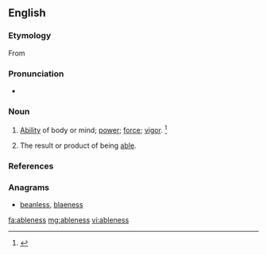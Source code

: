 ==English==

===Etymology===
From {{suffix|able|ness}}

===Pronunciation===
* {{a|US}} {{IPA|/ˈeɪ.bl̩.nəs/}}

===Noun===
{{en-noun|-|es}}

# {{nowadays|rare|uncountable}} [[ability|Ability]] of body or mind; [[power]]; [[force]]; [[vigor]]. {{defdate|First attested from around 1350 to 1470.}}<ref>{{reference-book | last =| first = | authorlink =  | coauthors =  | editor =Brown, Lesley  | others =  | title = The Shorter Oxford English Dictionary | origdate =  | origyear = 1933| origmonth =  | url =  | format =  | accessdate =  | accessyear =  | accessmonth =  | edition = 5th | date =  | year =2003| month =  | publisher =Oxford University Press  | location =Oxford, UK | language =  | id =  | doi = | isbn =978-0-19-860575-7 | lccn = | ol = | pages =5| chapter =  | chapterurl =  | quote =}}</ref>
# {{countable}} The result or product of being [[able]].

===References===
<references/>

===Anagrams===
* [[beanless#English|beanless]], [[blaeness#English|blaeness]]

[[fa:ableness]]
[[mg:ableness]]
[[vi:ableness]]